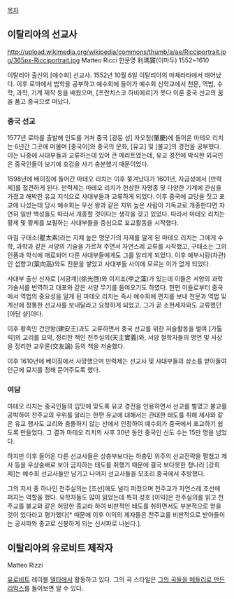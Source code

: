 [[목차]]
== 이탈리아의 선교사 ==
http://upload.wikimedia.org/wikipedia/commons/thumb/a/ae/Ricciportrait.jpg/365px-Ricciportrait.jpg
Matteo Ricci
한문명 利瑪竇(이마두)
1552~1610

이탈리아 출신의 [예수회] 선교사. 1552년 10월 6일 이탈리아의 마체라타에서 태어났다. 이후 로마에서 법학을 공부하고 예수회에 들어가 예수회 신학교에서 천문, 역법, 수학, 과학, 기계 제작 등을 배웠으며, [프란치스코 하비에르]가 못다 이룬 중국 선교의 꿈을 품고 중국으로 떠났다. 

=== 중국 선교 ===
1577년 로마를 출발해 인도를 거쳐 중국 [광둥 성] 자오칭(肇慶)에 들어온 마테오 리치는 6년간 그곳에 머물며 [중국어]와 중국의 문화, [유교] 및 [불교]의 경전을 공부했다. 이는 나중에 사대부들과 교류하는데 있어 큰 메리트였는데, 유교 경전에 박식한 외국인은 중국인들이 보기에 호감을 사기 충분했기 때문이었다.

1598년에 베이징에 들어간 마테오 리치는 이후 쫒겨났다가 1601년, 자금성에서 [만력제]를 접견하게 된다. 만력제는 마테오 리치가 헌상한 자명종 및 다양한 기계에 관심을 가졌고 해박한 유교 지식으로 사대부들과 교류하게 되었다. 이후 중국에 교당을 짓고 포교에 나섰는데 당시 예수회는 우선 왕과 같은 지위 높은 사람이 기독교로 개종한다면 자연히 일반 백성들도 따라서 개종할 것이다는 생각을 갖고 있었다. 따라서 마테오 리치는 황제 및 황제를 보필하는 사대부들을 중심으로 포교활동을 시작했다.

마침 구태소(瞿太素)라는 지체 높은 명문가의 자제를 알게 된 마테오 리치는 그에게 수학, 과학과 같은 서양의 기술을 가르쳐 주면서 자연스레 교류를 시작했고, 구태소는 그의 인품과 학식에 매료되어 다른 사대부들에게도 그를 알리게 되었다. 이후 예부시랑(차관)인 섭향고(葉向高)와도 친분을 쌓았고 사대부들 사이에 모르는 이가 없게 되었다.

사대부 출신 신자로 [서광계](徐光啓)와 이지조(李之藻)가 있는데 이들은 서양의 과학기술서를 번역하고 대포와 같은 서양 무기를 들여오기도 하였다. 한편 이들로부터 중국에서 역법의 중요성을 알게 된 마테오 리치는 즉시 예수회에 편지를 보내 천문과 역법 및 계산에 정통한 선교사를 보내달라고 요청하게 되었고. 그가 곧 소현세자와도 교류했던 [아담 샬]이다.

이후 황족인 건안왕(建安王)과도 교류하면서 중국 선교를 위한 저술활동을 벌여 [가톨릭]의 교리를 요약, 정리한 책인 천주실의(天主實義)와, 서양 철학자들의 명언 및 사상을 정리한 교우론(交友論) 등의 책을 저술했다.

이후 1610년에 베이징에서 사망했으며 만력제는 선교사 및 사대부들의 상소를 받아들여 인근에 묘지를 정해 묻어주도록 했다.

=== 여담 ===
마테오 리치는 중국인들의 입맛에 맞도록 유교 경전을 인용하면서 선교를 벌였고 불교를 공박하여 천주교의 우위를 알리는 한편 유교에 대해서는 관대한 태도를 취해 제사와 같은 유교 행사도 교리와 충돌하지 않는 선에서 인정하여 예수회가 중국에서 포교하기 쉽도록 만들었다. 그 결과 마테오 리치의 사후 30년 동안 중국인 신도 수는 15만 명을 넘었다. 

하지만 이후 들어온 다른 선교사들은 상층부보다는 하층민 위주의 선교전략을 펼쳤고 제사 등을 우상숭배로 보아 금지하는 태도를 취했기 때문에 결국 보다못한 청나라 [강희제]는 예수회 선교사들만 남기고 나머지 선교사들을 모조리 중국에서 추방했다.

그의 저서 중 하나인 천주실의는 [조선]에도 널리 퍼졌으며 천주교가 자연스레 조선에 퍼지는 역할을 했다. 유학자들도 많이 읽었는데 특히 성호 [이익]은 천주실의를 읽고 천주교를 불교와 같은 허망한 종교라 하여 비판적인 태도를 취하면서도 부분적으로 얻을 것이 있다라고 평가했다[* 때문에 이후 이익의 제자들은 천주교를 비판적으로 받아들이는 공서파와 종교로 신봉하게 되는 신서파로 나뉜다.]. 

== 이탈리아의 유로비트 제작자 ==
Matteo Rizzi

[[유로비트]] 레이블 [[델타]]에서 활동하고 있다.
그의 곡 스타일은 [http://www.youtube.com/watch?v=oOShci6DM_o 그의 곡들을 메들리로 만든 리믹스]를 들어보면 알 수 있다.
